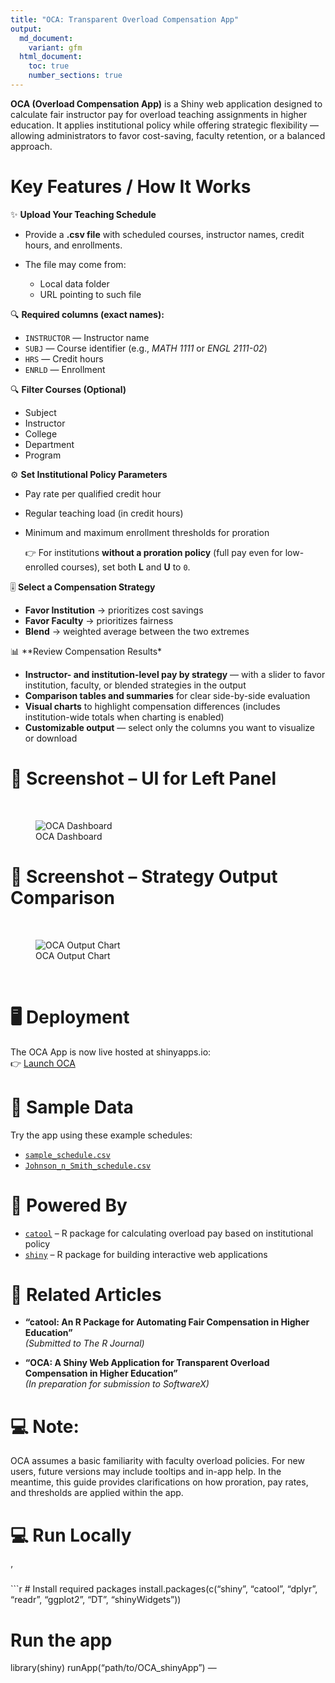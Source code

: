 ```yaml
---
title: "OCA: Transparent Overload Compensation App"
output:
  md_document:
    variant: gfm
  html_document:
    toc: true
    number_sections: true
---
```


**OCA (Overload Compensation App)** is a Shiny web application designed to calculate fair instructor pay for overload teaching assignments in higher education. It applies institutional policy while offering strategic flexibility — allowing administrators to favor cost-saving, faculty retention, or a balanced approach.



# Key Features / How It Works

✨ **Upload Your Teaching Schedule**

* Provide a **.csv file** with scheduled courses, instructor names, credit hours, and enrollments.

* The file may come from:
  * Local data folder
  * URL pointing to such file
  

🔍  **Required columns (exact names):**

  * `INSTRUCTOR` — Instructor name
  * `SUBJ` — Course identifier (e.g., *MATH 1111* or *ENGL 2111-02*)
  * `HRS` — Credit hours
  * `ENRLD` — Enrollment


🔍 **Filter Courses (Optional)**

  * Subject
  * Instructor
  * College
  * Department
  * Program


⚙️ **Set Institutional Policy Parameters**

  * Pay rate per qualified credit hour
  * Regular teaching load (in credit hours)
  * Minimum and maximum enrollment thresholds for proration
  
    👉 For institutions **without a proration policy** (full pay even for low-enrolled courses), set both **L** and **U** to `0`.


🎚 **Select a Compensation Strategy**

 * **Favor Institution** → prioritizes cost savings
 * **Favor Faculty** → prioritizes fairness
 * **Blend** → weighted average between the two extremes


📊 **Review Compensation Results*


* **Instructor- and institution-level pay by strategy** — with a slider to favor institution, faculty, or blended strategies in the output
* **Comparison tables and summaries** for clear side-by-side evaluation
* **Visual charts** to highlight compensation differences (includes institution-wide totals when charting is enabled)
* **Customizable output** — select only the columns you want to visualize or download


# 📸 Screenshot – UI for Left Panel

<br>

![OCA Dashboard](pics/oca_dashboard.png)

# 📸 Screenshot – Strategy Output Comparison
<br>

![OCA Output Chart](pics/oca_output_right.png)

<br>


# 🖥️ Deployment

The OCA App is now live hosted at shinyapps.io:  
👉 [Launch OCA ](https://aberra.shinyapps.io/OCA_shinyApp/)

# 📁 Sample Data

Try the app using these example schedules:

- [`sample_schedule.csv`](https://raw.githubusercontent.com/dawit3000/OCA/main/sample_schedule.csv)  
- [`Johnson_n_Smith_schedule.csv`](https://raw.githubusercontent.com/dawit3000/OCA/main/Johnson_n_smith_schedule.csv)

# 🧰 Powered By

- [`catool`](https://github.com/dawit3000/catool) – R package for calculating overload pay based on institutional policy
- [`shiny`](https://shiny.posit.co/) – R package for building interactive web applications

# 📄 Related Articles

- **“catool: An R Package for Automating Fair Compensation in Higher Education”**  
  *(Submitted to The R Journal)*

- **“OCA: A Shiny Web Application for Transparent Overload Compensation in Higher Education”**  
  *(In preparation for submission to SoftwareX)*

# 💻 Note: 
OCA assumes a basic familiarity with faculty overload policies. For new users, future versions may include tooltips and in-app help. In the meantime, this guide provides clarifications on how proration, pay rates, and thresholds are applied within the app.


# 💻 Run Locally
'

```r
# Install required packages
install.packages(c("shiny", "catool", "dplyr", "readr", "ggplot2", "DT", "shinyWidgets"))

# Run the app
library(shiny)
runApp("path/to/OCA_shinyApp")
---
  